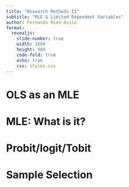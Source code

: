 ```yaml
---
title: "Research Methods II"
subtitle: "MLE & Limited Dependent Variables"
author: Fernando Rios-Avila
format: 
  revealjs: 
    slide-number: true
    width: 1600
    height: 900
    code-fold: true
    echo: true
    css: styles.css 
---
```


# OLS as an MLE

# MLE: What is it?

# Probit/logit/Tobit

# Sample Selection



